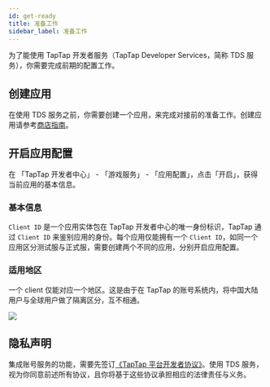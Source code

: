 ```yaml
---
id: get-ready
title: 准备工作
sidebar_label: 准备工作
---
```



为了能使用 TapTap 开发者服务（TapTap Developer Services，简称 TDS 服务），你需要完成前期的配置工作。

## 创建应用

在使用 TDS 服务之前，你需要创建一个应用，来完成对接前的准备工作。创建应用请参考[商店指南](/store/store-creategame)。

## 开启应用配置

在 「TapTap 开发者中心」 - 「游戏服务」 - 「应用配置」，点击「开启」，获得当前应用的基本信息。

### 基本信息

`Client ID` 是一个应用实体包在 TapTap 开发者中心的唯一身份标识，TapTap 通过 `Client ID` 来鉴别应用的身份。每个应用仅能拥有一个 `Client ID`，如同一个应用区分测试服与正式服，需要创建两个不同的应用，分别开启应用配置。

### 适用地区

一个 client 仅能对应一个地区。这是由于在 TapTap 的账号系统内，将中国大陆用户与全球用户做了隔离区分，互不相通。

![](/img/tap_get_ready.png)

## 隐私声明

集成账号服务的功能，需要先签订[《TapTap 平台开发者协议》](/store/store-devagreement)。使用 TDS 服务，视为你同意前述所有协议，且你将基于这些协议承担相应的法律责任与义务。

